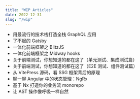 ```yaml
---
title: "WIP Articles"
date: 2022-12-31
slug: "/wip"
---
```


- 用最流行的技术栈打造全栈 GraphQL 应用
- 了不起的 Gatsby
- 一体化前端框架之 BlitzJS
- 一体化前端框架之 Midway hooks
- 关于前端测试，你想知道的都在这了（单元测试、集成测试篇）
- 关于前端测试，你想知道的都在这了（E2E 测试、组件测试篇）
- 从 VitePress 源码，看 SSG 框架背后的原理
- 聊一聊 Angular 中的状态管理：NgRx
- 基于 Nx 打造你的业务流 monorepo
- 让 AST 操作像呼吸一样自然
